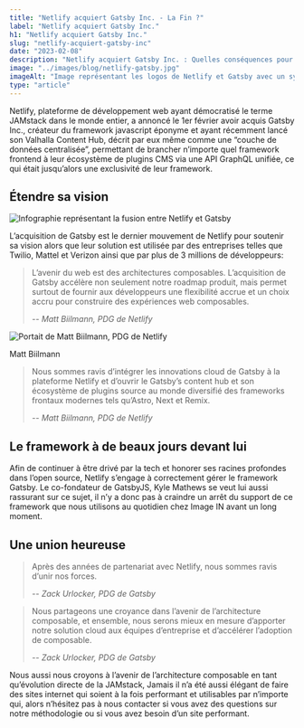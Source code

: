 ```yaml
---
title: "Netlify acquiert Gatsby Inc. - La Fin ?"
label: "Netlify acquiert Gatsby Inc."
h1: "Netlify acquiert Gatsby Inc."
slug: "netlify-acquiert-gatsby-inc"
date: "2023-02-08"
description: "Netlify acquiert Gatsby Inc. : Quelles conséquences pour les développeurs ?"
image: "../images/blog/netlify-gatsby.jpg"
imageAlt: "Image représentant les logos de Netlify et Gatsby avec un symbole plus entre les deux"
type: "article"
---
```


Netlify, plateforme de développement web ayant démocratisé le terme JAMstack dans le monde entier, a annoncé le 1er février avoir acquis Gatsby Inc., créateur du framework javascript éponyme et ayant récemment lancé son Valhalla Content Hub, décrit par eux même comme une “couche de données centralisée”, permettant de brancher n’importe quel framework frontend à leur écosystème de plugins CMS via une API GraphQL unifiée, ce qui était jusqu’alors une exclusivité de leur framework.

## Étendre sa vision

![Infographie représentant la fusion entre Netlify et Gatsby](../images/blog/netlify-gatsby2.png)

L’acquisition de Gatsby est le dernier mouvement de Netlify pour soutenir sa vision alors que leur solution est utilisée par des entreprises telles que Twilio, Mattel et Verizon ainsi que par plus de 3 millions de développeurs:

> L’avenir du web est des architectures composables. L’acquisition de Gatsby accélère non seulement notre roadmap produit, mais permet surtout de fournir aux développeurs une flexibilité accrue et un choix accru pour construire des expériences web composables.
>
> -- <cite>Matt Biilmann, PDG de Netlify</cite>

![Portait de Matt Biilmann, PDG de Netlify](https://cdn.cloudinary.com/stichting-frontend-amsterdam/image/upload/v1620829164/toqvrfemkyg66hqjale2.jpg)

Matt Biilmann

> Nous sommes ravis d’intégrer les innovations cloud de Gatsby à la plateforme Netlify et d’ouvrir le Gatsby’s content hub et son écosystème de plugins source au monde diversifié des frameworks frontaux modernes tels qu’Astro, Next et Remix.
>
> -- <cite>Matt Biilmann, PDG de Netlify</cite>

## Le framework à de beaux jours devant lui

Afin de continuer à être drivé par la tech et honorer ses racines profondes dans l’open source, Netlify s’engage à correctement gérer le framework Gatsby. Le co-fondateur de GatsbyJS, Kyle Mathews se veut lui aussi rassurant sur ce sujet, il n’y a donc pas à craindre un arrêt du support de ce framework que nous utilisons au quotidien chez Image IN avant un long moment.

## Une union heureuse

> Après des années de partenariat avec Netlify, nous sommes ravis d’unir nos forces.
>
> -- <cite>Zack Urlocker, PDG de Gatsby</cite>

> Nous partageons une croyance dans l’avenir de l’architecture composable, et ensemble, nous serons mieux en mesure d’apporter notre solution cloud aux équipes d’entreprise et d’accélérer l’adoption de composable.
>
> -- <cite>Zack Urlocker, PDG de Gatsby</cite>

Nous aussi nous croyons à l’avenir de l’architecture composable en tant qu’évolution directe de la JAMstack, Jamais il n’a été aussi élégant de faire des sites internet qui soient à la fois performant et utilisables par n’importe qui, alors n’hésitez pas à nous contacter si vous avez des questions sur notre méthodologie ou si vous avez besoin d’un site performant.
